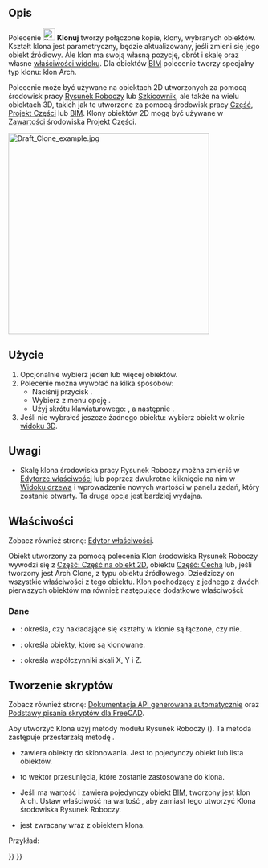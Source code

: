 <languages/>

{{Docnav/pl
|[[Draft_Stretch/pl|Rozciągnij]]
|[[Draft_OrthoArray/pl|Szyk ortogonalny]]
|[[Draft_Workbench/pl|środowisko pracy Rysunek Roboczy]]
|IconL=Draft_Stretch.svg
|IconR=Draft_OrthoArray.svg
|IconC=Workbench_Draft.svg
}}

{{GuiCommand/pl
|Name=Draft Clone
|Name/pl=Draft: Klonuj
|MenuLocation=Modyfikacja → Klonuj
|Workbenches=[[Draft_Workbench/pl|Rysunek Roboczy]]
|Shortcut={{KEY|C}} {{KEY|L}}
|SeeAlso=[[Draft_Scale/pl|Skaluj]]
}}

<span id="Description"></span>
==Opis== 

<div class="mw-translate-fuzzy">
Polecenie [[Image:Draft_Clone.svg|24px]] '''Klonuj''' tworzy połączone kopie, klony, wybranych obiektów. Kształt klona jest parametryczny, będzie aktualizowany, jeśli zmieni się jego obiekt źródłowy. Ale klon ma swoją własną pozycję, obrót i skalę oraz własne [[Property_editor/pl|właściwości widoku]]. Dla obiektów [[BIM_Workbench/pl|BIM]] polecenie tworzy specjalny typ klonu: klon Arch.
</div>

Polecenie może być używane na obiektach 2D utworzonych za pomocą środowisk pracy [[Draft_Workbench/pl|Rysunek Roboczy]] lub [[Sketcher_Workbench/pl|Szkicownik]], ale także na wielu obiektach 3D, takich jak te utworzone za pomocą środowisk pracy [[Part_Workbench/pl|Część]], [[PartDesign_Workbench/pl|Projekt Części]] lub [[BIM_Workbench/pl|BIM]]. Klony obiektów 2D mogą być używane w [[PartDesign_Body/pl|Zawartości]] środowiska Projekt Części.

[[Image:Draft_Clone_example.jpg|400px]]
{{Caption|Klon obok obiektu źródłowego.}}

<span id="Usage"></span>
==Użycie== 

# Opcjonalnie wybierz jeden lub więcej obiektów.
# Polecenie można wywołać na kilka sposobów:
#* Naciśnij przycisk {{Button|[[Image:Draft_Clone.svg|16px]] '''Klonuj'''}}.
#* Wybierz z menu opcję {{MenuCommand|Modyfikacja → [[Image:Draft_Clone.svg|16px]] Klonuj}}.
#* Użyj skrótu klawiaturowego: {{KEY|C}}, a następnie {{KEY|L}}.
# Jeśli nie wybrałeś jeszcze żadnego obiektu: wybierz obiekt w oknie [[3D_view/pl|widoku 3D]].

<span id="Notes"></span>
==Uwagi==

* Skalę klona środowiska pracy Rysunek Roboczy można zmienić w [[Property_editor/pl|Edytorze właściwości]] lub {{Version/pl|1.1}} poprzez dwukrotne kliknięcie na nim w [[Tree_view/pl|Widoku drzewa]] i wprowadzenie nowych wartości w panelu zadań, który zostanie otwarty. Ta druga opcja jest bardziej wydajna.

<span id="Properties"></span>
==Właściwości==

Zobacz również stronę: [[Property_editor/pl|Edytor właściwości]].

Obiekt utworzony za pomocą polecenia Klon środowiska Rysunek Roboczy wywodzi się z [[Part_Part2DObject/pl|Część: Część na obiekt 2D]], obiektu [[Part_Feature/pl|Część: Cecha]] lub, jeśli tworzony jest Arch Clone, z typu obiektu źródłowego. Dziedziczy on wszystkie właściwości z tego obiektu. Klon pochodzący z jednego z dwóch pierwszych obiektów ma również następujące dodatkowe właściwości:

<span id="Data"></span>
===Dane===

{{TitleProperty|Rysunek Roboczy}}

* {{PropertyData|Połącz|Bool}}: określa, czy nakładające się kształty w klonie są łączone, czy nie.
* {{PropertyData|Obiekty|LinkListGlobal}}: określa obiekty, które są klonowane.
* {{PropertyData|Skala|Vector}}: określa współczynniki skali X, Y i Z.

<span id="Scripting"></span>
==Tworzenie skryptów==

Zobacz również stronę: [https://freecad.github.io/SourceDoc/ Dokumentacja API generowana automatycznie] oraz [[FreeCAD_Scripting_Basics/pl|Podstawy pisania skryptów dla FreeCAD]].

Aby utworzyć Klona użyj metody {{incode|make_clone}} modułu Rysunek Roboczy ({{Version/pl|0.19}}). Ta metoda zastępuje przestarzałą metodę {{incode|clone}}.

{{Code|code=
cloned_object = make_clone(obj, delta=None, forcedraft=False)
}}

* {{incode|obj}} zawiera obiekty do sklonowania. Jest to pojedynczy obiekt lub lista obiektów.
* {{incode|delta}} to wektor przesunięcia, które zostanie zastosowane do klona.
* Jeśli {{incode|forcedraft}} ma wartość {{False/pl}} i {{incode|obj}} zawiera pojedynczy obiekt [[BIM_Workbench/pl|BIM]], tworzony jest klon Arch. Ustaw właściwość {{incode|forcedraft}} na wartość {{True/pl}}, aby zamiast tego utworzyć Klona środowiska Rysunek Roboczy.
* {{incode|cloned_object}} jest zwracany wraz z obiektem klona.

Przykład:

{{Code|code=
import FreeCAD as App
import Draft

doc = App.newDocument()

place = App.Placement(App.Vector(1000, 0, 0), App.Rotation())
polygon1 = Draft.make_polygon(3, 750)
polygon2 = Draft.make_polygon(5, 750, placement=place)

vector = App.Vector(2600, 500, 0)
cloned_object = Draft.clone([polygon1, polygon2], delta=vector)

cloned_object.Fuse = True

doc.recompute()
}}


{{Docnav/pl
|[[Draft_Stretch/pl|Rozciągnij]]
|[[Draft_OrthoArray/pl|Szyk ortogonalny]]
|[[Draft_Workbench/pl|środowisko pracy Rysunek Roboczy]]
|IconL=Draft_Stretch.svg
|IconR=Draft_OrthoArray.svg
|IconC=Workbench_Draft.svg
}}

{{Draft Tools navi{{#translation:}}}}
{{Userdocnavi{{#translation:}}}}